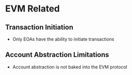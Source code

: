 # EVM Related

## Transaction Initiation

- Only EOAs have the ability to initiate transactions

## Account Abstraction Limitations

- Account abstraction is not baked into the EVM protocol

